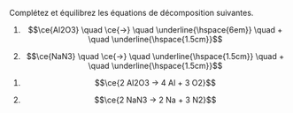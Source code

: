 ::: {.Exercise data-latex=""}

Complétez et équilibrez les équations de décomposition suivantes.

1. $$\ce{Al2O3} \quad \ce{->} \quad \underline{\hspace{6em}} \quad + \quad \underline{\hspace{1.5cm}}$$

2. $$\ce{NaN3} \quad \ce{->} \quad \underline{\hspace{1.5cm}} \quad + \quad \underline{\hspace{1.5cm}}$$

:::

::: {.Answer data-latex=""}

1. $$\ce{2 Al2O3 -> 4 Al + 3 O2}$$

2. $$\ce{2 NaN3 -> 2 Na + 3 N2}$$

:::
